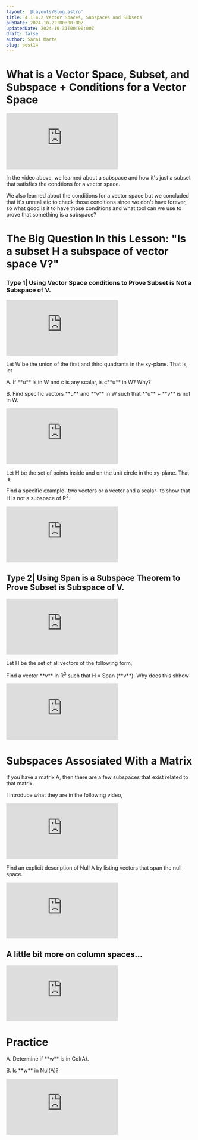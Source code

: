 ```yaml
---
layout: '@layouts/Blog.astro'
title: 4.1|4.2 Vector Spaces, Subspaces and Subsets
pubDate: 2024-10-22T00:00:00Z 
updatedDate: 2024-10-31T00:00:00Z 
draft: false
author: Sarai Marte
slug: post14
---
```



# What is a Vector Space, Subset, and Subspace + Conditions for a Vector Space 

<iframe src="https://www.youtube.com/embed/S9N0vH5Y6BA?si=7moGeYC2tmiaFBUB" title="YouTube video player" frameborder="0" allow="accelerometer; autoplay; clipboard-write; encrypted-media; gyroscope; picture-in-picture; web-share" referrerpolicy="strict-origin-when-cross-origin" allowfullscreen></iframe>

In the video above, we learned about a subspace and how it's just a subset that satisfies the condtions for a vector space. 

We also learned about the conditions for a vector space but we concluded that it's unrealistic to check those conditions since we don't have forever, so what good is it to have those conditions and what tool can we use to prove that something is a subspace?

# The Big Question In this Lesson: "Is a subset H a subspace of vector space V?"

### Type 1| Using Vector Space conditions to Prove Subset is Not a Subspace of V.

<iframe src="https://www.youtube.com/embed/VMZEZeC5Ja8?si=L5efQ8vHVJuUQZu6" title="YouTube video player" frameborder="0" allow="accelerometer; autoplay; clipboard-write; encrypted-media; gyroscope; picture-in-picture; web-share" referrerpolicy="strict-origin-when-cross-origin" allowfullscreen></iframe>

<WP n = "1">

<p>Let W be the union of the first and third quadrants in the xy-plane. That is, let </p>

<Latex formula="
W = \left\{ \begin{bmatrix} x \\ y \end{bmatrix} \in \mathbb{R}^2 \mid x \cdot y \geq 0 \right\}
"/>

<p>A. If **u** is in W and c is any scalar, is c**u** in W? Why?</p>

<p>B. Find specific vectors **u** and **v** in W such that **u** + **v** is not in W. </p>

</WP>

<Solution>
<iframe src="https://www.youtube.com/embed/9-tsfcuHKz0?si=Ui5R2n7-U-3Twa7W" title="YouTube video player" frameborder="0" allow="accelerometer; autoplay; clipboard-write; encrypted-media; gyroscope; picture-in-picture; web-share" referrerpolicy="strict-origin-when-cross-origin" allowfullscreen></iframe>
</Solution>

<WP n = "2">

<p>Let H be the set of points inside and on the unit circle in the xy-plane. That is,</p>

<Latex formula="
H = \left\{ \begin{bmatrix} x \\ y \end{bmatrix} : x^2 + y^2 \leq 1 \right\}
"/>

<p>Find a specific example- two vectors or a vector and a scalar- to show that H is not a subspace of R<sup>2</sup>.</p>
</WP>

<Solution>
<iframe src="https://www.youtube.com/embed/Vi6CiTaRYI4?si=KG_TAh4dvc8U7jhb" title="YouTube video player" frameborder="0" allow="accelerometer; autoplay; clipboard-write; encrypted-media; gyroscope; picture-in-picture; web-share" referrerpolicy="strict-origin-when-cross-origin" allowfullscreen></iframe>
</Solution>

## Type 2| Using Span is a Subspace Theorem to Prove Subset is Subspace of V.

<iframe src="https://www.youtube.com/embed/Lefgvz-TyMg?si=fTMJTx1QhKTqKTnE" title="YouTube video player" frameborder="0" allow="accelerometer; autoplay; clipboard-write; encrypted-media; gyroscope; picture-in-picture; web-share" referrerpolicy="strict-origin-when-cross-origin" allowfullscreen></iframe>

<WP n = "1">

<p>Let H be the set of all vectors of the following form,</p>

<Latex formula="
\begin{bmatrix} t \\ 3t \\ 2t \end{bmatrix}
"/>

<p>Find a vector **v** in R<sup>3</sup> such that H = Span (**v**). Why does this shhow</p>

</WP>

<Solution>
<iframe src="https://www.youtube.com/embed/K6scAM_hcfE?si=JNPdNaW9a8kdZtHl" title="YouTube video player" frameborder="0" allow="accelerometer; autoplay; clipboard-write; encrypted-media; gyroscope; picture-in-picture; web-share" referrerpolicy="strict-origin-when-cross-origin" allowfullscreen></iframe>
</Solution>

# Subspaces Assosiated With a Matrix

If you have a matrix A, then there are a few subspaces that exist related to that matrix. 

<Latex formula="\text{Columnspace}(A) = \text{span}(\text{columns of } A)" />
<Latex formula="\text{Rowspace}(A) = \text{span}(\text{rows of } A)" />
<Latex formula="\text{Nullspace}(A) = \left\{ \vec{v} \in \mathbb{R}^m \mid A\vec{v} = \vec{0} \right\}" />

I introduce what they are in the following video, 

<iframe src="https://www.youtube.com/embed/d7tPnQAfOv4?si=xTF9KkJGA6hbSGrf" title="YouTube video player" frameborder="0" allow="accelerometer; autoplay; clipboard-write; encrypted-media; gyroscope; picture-in-picture; web-share" referrerpolicy="strict-origin-when-cross-origin" allowfullscreen></iframe>

Find an explicit description of Null A by listing vectors that span the null space. 

<Problem n = "1">
<Latex formula="A = \begin{bmatrix} 1 & -6 & 4 & 0 \\ 0 & 0 & 2 & 0 \end{bmatrix}" />
</Problem>

<Solution>
<iframe src="https://www.youtube.com/embed/ckqsHvDc1aw?si=E5y5Xv1sVGsb2LCM" title="YouTube video player" frameborder="0" allow="accelerometer; autoplay; clipboard-write; encrypted-media; gyroscope; picture-in-picture; web-share" referrerpolicy="strict-origin-when-cross-origin" allowfullscreen></iframe>
</Solution>

## A little bit more on column spaces...

<iframe src="https://www.youtube.com/embed/yjjxhnuEp-g?si=94NSSZoYvyDlzIJf" title="YouTube video player" frameborder="0" allow="accelerometer; autoplay; clipboard-write; encrypted-media; gyroscope; picture-in-picture; web-share" referrerpolicy="strict-origin-when-cross-origin" allowfullscreen></iframe>

# Practice 

<WP n = "1">

<Latex formula="
\text{Let } A = \begin{bmatrix} -8 & -2 & -9 \\ 4 & 4 & 8 \\ 4 & 0 & 4 \end{bmatrix} \text{ and } \mathbf{w} = \begin{bmatrix} 2 \\ 1 \\ -2 \end{bmatrix}.
"/>

<p> A. Determine if **w** is in Col(A). </p>
<p> B. Is **w** in Nul(A)?</p>

</WP>

<Solution>
<iframe src="https://www.youtube.com/embed/O8A6kXd0jSA?si=zZiwNtS5Mi5HKqcZ" title="YouTube video player" frameborder="0" allow="accelerometer; autoplay; clipboard-write; encrypted-media; gyroscope; picture-in-picture; web-share" referrerpolicy="strict-origin-when-cross-origin" allowfullscreen></iframe>
</Solution>